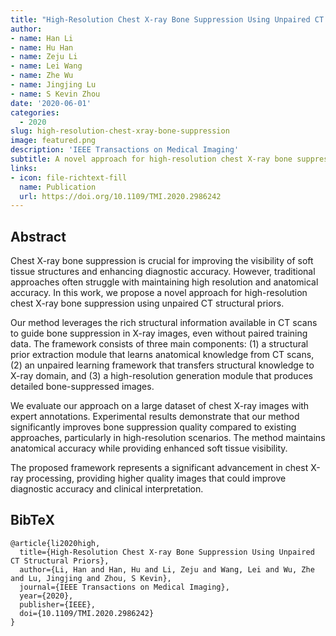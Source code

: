 ```yaml
---
title: "High-Resolution Chest X-ray Bone Suppression Using Unpaired CT Structural Priors"
author: 
- name: Han Li
- name: Hu Han
- name: Zeju Li
- name: Lei Wang
- name: Zhe Wu
- name: Jingjing Lu
- name: S Kevin Zhou
date: '2020-06-01'
categories:
  - 2020
slug: high-resolution-chest-xray-bone-suppression
image: featured.png
description: 'IEEE Transactions on Medical Imaging'
subtitle: A novel approach for high-resolution chest X-ray bone suppression using unpaired CT structural priors.
links:
- icon: file-richtext-fill
  name: Publication
  url: https://doi.org/10.1109/TMI.2020.2986242
---
```


## Abstract

Chest X-ray bone suppression is crucial for improving the visibility of soft tissue structures and enhancing diagnostic accuracy. However, traditional approaches often struggle with maintaining high resolution and anatomical accuracy. In this work, we propose a novel approach for high-resolution chest X-ray bone suppression using unpaired CT structural priors.

Our method leverages the rich structural information available in CT scans to guide bone suppression in X-ray images, even without paired training data. The framework consists of three main components: (1) a structural prior extraction module that learns anatomical knowledge from CT scans, (2) an unpaired learning framework that transfers structural knowledge to X-ray domain, and (3) a high-resolution generation module that produces detailed bone-suppressed images.

We evaluate our approach on a large dataset of chest X-ray images with expert annotations. Experimental results demonstrate that our method significantly improves bone suppression quality compared to existing approaches, particularly in high-resolution scenarios. The method maintains anatomical accuracy while providing enhanced soft tissue visibility.

The proposed framework represents a significant advancement in chest X-ray processing, providing higher quality images that could improve diagnostic accuracy and clinical interpretation.

## BibTeX

```{=html}
<pre class="quarto-appendix-bibtex" data-clipboard-text="@article{li2020high,
  title={High-Resolution Chest X-ray Bone Suppression Using Unpaired CT Structural Priors},
  author={Li, Han and Han, Hu and Li, Zeju and Wang, Lei and Wu, Zhe and Lu, Jingjing and Zhou, S Kevin},
  journal={IEEE Transactions on Medical Imaging},
  year={2020},
  publisher={IEEE},
  doi={10.1109/TMI.2020.2986242}
}"><code>@article{li2020high,
  title={High-Resolution Chest X-ray Bone Suppression Using Unpaired CT Structural Priors},
  author={Li, Han and Han, Hu and Li, Zeju and Wang, Lei and Wu, Zhe and Lu, Jingjing and Zhou, S Kevin},
  journal={IEEE Transactions on Medical Imaging},
  year={2020},
  publisher={IEEE},
  doi={10.1109/TMI.2020.2986242}
}</code></pre>
``` 